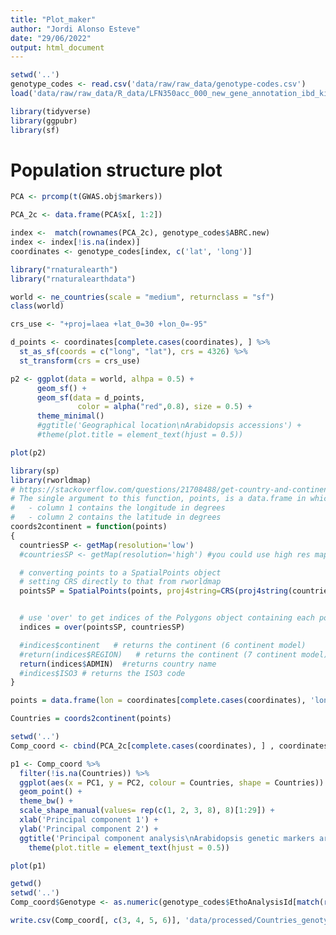 ```yaml
---
title: "Plot_maker"
author: "Jordi Alonso Esteve"
date: "29/06/2022"
output: html_document
---
```


```r
setwd('..')
genotype_codes <- read.csv('data/raw/raw_data/genotype-codes.csv')
load('data/raw/raw_data/R_data/LFN350acc_000_new_gene_annotation_ibd_kinship.RData')
```
```r
library(tidyverse)
library(ggpubr)
library(sf)
```
# Population structure plot 

```r
PCA <- prcomp(t(GWAS.obj$markers))
```

```r
PCA_2c <- data.frame(PCA$x[, 1:2])
```

```r
index <-  match(rownames(PCA_2c), genotype_codes$ABRC.new)
index <- index[!is.na(index)]
coordinates <- genotype_codes[index, c('lat', 'long')]
```



```r
library("rnaturalearth")
library("rnaturalearthdata")

world <- ne_countries(scale = "medium", returnclass = "sf")
class(world)
```

```r
crs_use <- "+proj=laea +lat_0=30 +lon_0=-95"

d_points <- coordinates[complete.cases(coordinates), ] %>% 
  st_as_sf(coords = c("long", "lat"), crs = 4326) %>% 
  st_transform(crs = crs_use)

p2 <- ggplot(data = world, alhpa = 0.5) +
      geom_sf() +
      geom_sf(data = d_points, 
               color = alpha("red",0.8), size = 0.5) + 
      theme_minimal()
      #ggtitle('Geographical location\nArabidopsis accessions') +
      #theme(plot.title = element_text(hjust = 0.5))

plot(p2)
```
```r
library(sp)
library(rworldmap)
# https://stackoverflow.com/questions/21708488/get-country-and-continent-from-longitude-and-latitude-point-in-r
# The single argument to this function, points, is a data.frame in which:
#   - column 1 contains the longitude in degrees
#   - column 2 contains the latitude in degrees
coords2continent = function(points)
{  
  countriesSP <- getMap(resolution='low')
  #countriesSP <- getMap(resolution='high') #you could use high res map from rworldxtra if you were concerned about detail

  # converting points to a SpatialPoints object
  # setting CRS directly to that from rworldmap
  pointsSP = SpatialPoints(points, proj4string=CRS(proj4string(countriesSP)))  


  # use 'over' to get indices of the Polygons object containing each point 
  indices = over(pointsSP, countriesSP)

  #indices$continent   # returns the continent (6 continent model)
  #return(indices$REGION)   # returns the continent (7 continent model)
  return(indices$ADMIN)  #returns country name
  #indices$ISO3 # returns the ISO3 code 
}
```

```r
points = data.frame(lon = coordinates[complete.cases(coordinates), 'long'], lat = coordinates[complete.cases(coordinates), 'lat'])

Countries = coords2continent(points)

```



```r
setwd('..')
Comp_coord <- cbind(PCA_2c[complete.cases(coordinates), ] , coordinates[complete.cases(coordinates), ], Countries)

p1 <- Comp_coord %>% 
  filter(!is.na(Countries)) %>%
  ggplot(aes(x = PC1, y = PC2, colour = Countries, shape = Countries)) +
  geom_point() +
  theme_bw() +
  scale_shape_manual(values= rep(c(1, 2, 3, 8), 8)[1:29]) +
  xlab('Principal component 1') +
  ylab('Principal component 2') +
  ggtitle('Principal component analysis\nArabidopsis genetic markers array') +
    theme(plot.title = element_text(hjust = 0.5)) 

plot(p1)

```


```r
getwd()
setwd('..')
Comp_coord$Genotype <- as.numeric(genotype_codes$EthoAnalysisId[match(rownames(Comp_coord), genotype_codes$ABRC.new)])

write.csv(Comp_coord[, c(3, 4, 5, 6)], 'data/processed/Countries_genotype.csv')
```


